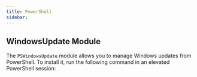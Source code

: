 ```yaml
---
title: PowerShell
sidebar:
---
```



## WindowsUpdate Module

The `PSWindowsUpdate` module allows you to manage Windows updates from PowerShell. To install it, run the following command in an elevated PowerShell session:

<Code code="Install-Module -Name PSWindowsUpdate"  lang="shell" frame="code" meta="showLineNumbers=false" />
